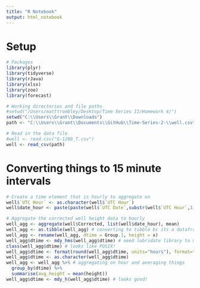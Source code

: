 ```yaml
---
title: "R Notebook"
output: html_notebook
---
```


# Setup
```r
# Packages
library(plyr)
library(tidyverse)
library(rJava)
library(xlsx)
library(zoo)
library(forecast)

# Working directories and file paths
#setwd("/Users/matttrombley/Desktop/Time Series II/Homework 4/")
setwd("C:\\Users\\Grant\\Downloads")
path <- "C:\\Users\\Grant\\Documents\\GitHub\\Time-Series-2-\\well.csv"

# Read in the data file
#well <- read.csv("G-1260_T.csv")
well <- read_csv(path)
```


# Converting things to 15 minute intervals
```r
# Create a time element that is hourly to aggregate on
well$`UTC Hour` <- as.character(well$`UTC Hour`)
well$date_hour <- paste(paste(well$`UTC Date`,substr(well$`UTC Hour`,1,nchar(well$`UTC Hour`)-3),sep=" "),":00",sep="")

# Aggregate the corrected well height data to hourly
well_agg <- aggregate(well$Corrected, list(well$date_hour), mean)
well_agg <- as.tibble(well_agg) # converting to tibble bc its a dataframe but better
well_agg <- rename(well_agg, dtime = Group.1, height = x)
well_agg$dtime <- mdy_hms(well_agg$dtime) # need lubridate library to make this work
class(well_agg$dtime) # looks like POSIX!
well_agg$dtime <- format(round(well_agg$dtime, units="hours"), format="%m/%d/%y %H")
well_agg$dtime <- as.character(well_agg$dtime)
well_agg <- well_agg %>% # aggregating on hour and averaging things
  group_by(dtime) %>% 
  summarise(avg_height = mean(height)) 
well_agg$dtime <- mdy_h(well_agg$dtime) # looks good! 
```





